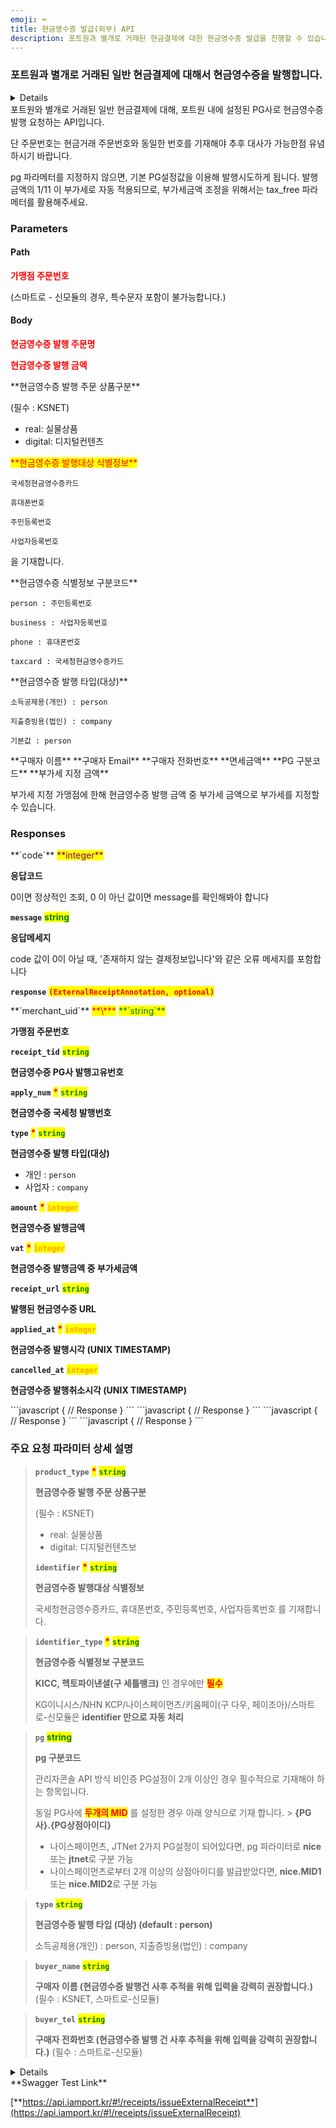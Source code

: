 ```yaml
---
emoji: ⌨
title: 현금영수증 발급(외부) API
description: 포트원과 별개로 거래된 현금결제에 대한 현금영수증 발급을 진행할 수 있습니다.
---
```





### 포트원과 별개로 거래된 일반 현금결제에 대해서 현금영수증을 발행합니다.

<Details>
<p slot="summary"><strong>지원되는 PG사</strong> 확인하기</p>

* **KG 이니시스**
* **NHN KCP**
* **헥토파이낸셜 (구. 세틀뱅크)**
* **나이스페이먼츠**
* **키움페이(구 다우, 페이조아)**
* **KICC**
* **스마트로-신모듈**
* **(신)나이스페이**

</Details>

<Swagger method="post" path="/receipts/external/{merchant_uid}" baseUrl="https://api.iamport.kr" summary="현금영수증 발급(외부) API">
<SwaggerDescription>
포트원와 별개로 거래된 일반 현금결제에 대해, 포트원 내에 설정된 PG사로 현금영수증 발행 요청하는 API입니다. 

단 주문번호는 현금거래 주문번호와 동일한 번호를 기재해야 추후 대사가 가능한점 유념하시기 바랍니다.

pg 파라메터를 지정하지 않으면, 기본 PG설정값을 이용해 발행시도하게 됩니다.
발행금액의 1/11 이 부가세로 자동 적용되므로, 부가세금액 조정을 위해서는 tax_free 파라메터를 활용해주세요.
</SwaggerDescription>

### Parameters

#### Path

<SwaggerParameter name="merchant_uid" type="String" required="true">
<mark style="color:red;">

**가맹점 주문번호**

</mark>

(스마트로 - 신모듈의 경우, 특수문자 포함이 불가능합니다.)
</SwaggerParameter>
#### Body

<SwaggerParameter name="name" type="String" required="true">
<mark style="color:red;">

**현금영수증 발행 주문명**

</mark>

</SwaggerParameter>
<SwaggerParameter name="amount" type="integer" required="true">
<mark style="color:red;">

**현금영수증 발행 금액**

</mark>

</SwaggerParameter>
<SwaggerParameter name="product_type" type="String" required="false">
**현금영수증 발행 주문 상품구분**

(필수 : KSNET)

* real: 실물상품
* digital: 디지털컨텐츠

</SwaggerParameter>
<SwaggerParameter name="identifier" type="String" required="true">
<mark style="color:red;">**현금영수증 발행대상 식별정보**</mark>

`국세청현금영수증카드`

`휴대폰번호`

`주민등록번호`

`사업자등록번호` 

을 기재합니다.

</SwaggerParameter>
<SwaggerParameter name="identifier_type" type="String" required="false">
**현금영수증 식별정보 구분코드**

`person : 주민등록번호`

`business : 사업자등록번호`

`phone : 휴대폰번호`

`taxcard : 국세청현금영수증카드`

</SwaggerParameter>
<SwaggerParameter name="type" type="String" required="false">
**현금영수증 발행 타입(대상)**

`소득공제용(개인) : person`

`지출증빙용(법인) : company`

`기본값 : person`

</SwaggerParameter>
<SwaggerParameter name="buyer_name" type="String" required="false">
**구매자 이름**



</SwaggerParameter>
<SwaggerParameter name="buyer_email" type="String" required="false">
**구매자 Email**

</SwaggerParameter>
<SwaggerParameter name="buyer_tel" type="String" required="false">
**구매자 전화번호**

</SwaggerParameter>
<SwaggerParameter name="tax_free" type="integer" required="false">
**면세금액**

</SwaggerParameter>
<SwaggerParameter name="pg" type="String" required="false">
**PG 구분코드**

</SwaggerParameter>
<SwaggerParameter name="vat" type="double" required="false">
**부가세 지정 금액**

부가세 지정 가맹점에 한해 현금영수증 발행 금액 중 부가세 금액으로 부가세를 지정할 수 있습니다.
</SwaggerParameter>

### Responses

<SwaggerResponse status="200: OK" description="성공">
<Tabs>
<Tab title="ExternalReceiptResponse">
**`code`** <mark style="color:purple;">**integer**</mark>

**응답코드**

0이면 정상적인 조회, 0 이 아닌 값이면 message를 확인해봐야 합니다

**`message`** <mark style="color:green;">**string**</mark>

**응답메세지**

code 값이 0이 아닐 때, '존재하지 않는 결제정보입니다'와 같은 오류 메세지를 포함합니다

**`response`** <mark style="color:red;">**`(ExternalReceiptAnnotation, optional)`**</mark>

</Tab>
</Tabs>

<Tabs>
<Tab title="ExternalReceiptAnnotation">
**`merchant_uid`** <mark style="color:red;">**\***</mark> <mark style="color:green;">**`string`**</mark>

**가맹점 주문번호**

**`receipt_tid`** <mark style="color:green;">**`string`**</mark>

**현금영수증 PG사 발행고유번호**


**`apply_num`** <mark style="color:red;">**\***</mark> <mark style="color:green;">**`string`**</mark>

**현금영수증 국세청 발행번호**


**`type`** <mark style="color:red;">**\***</mark> <mark style="color:green;">**`string`**</mark>

**현금영수증 발행 타입(대상)**

* 개인 : `person`
* 사업자 : `company`

**`amount`** <mark style="color:red;">**\***</mark> <mark style="color:orange;">**`integer`**</mark>

**현금영수증 발행금액**


**`vat`** <mark style="color:red;">**\***</mark> <mark style="color:orange;">**`integer`**</mark>

**현금영수증 발행금액 중 부가세금액**


**`receipt_url`** <mark style="color:green;">**`string`**</mark>

**발행된 현금영수증 URL**

**`applied_at`** <mark style="color:red;">**\***</mark> <mark style="color:orange;">**`integer`**</mark>

**현금영수증 발행시각 (UNIX TIMESTAMP)**

**`cancelled_at`** <mark style="color:orange;">**`integer`**</mark>

**현금영수증 발행취소시각 (UNIX TIMESTAMP)**

</Tab>
</Tabs>

</SwaggerResponse>

<SwaggerResponse status="400: Bad Request" description="필수 파라미터가 누락된 경우, 이미 현금영수증 발행된 merchant_uid 에 대해 요청한 경우">
```javascript
{
    // Response
}
```

</SwaggerResponse>

<SwaggerResponse status="401: Unauthorized" description="인증 Token이 전달되지 않았거나 유효하지 않은 경우">
```javascript
{
    // Response
}
```

</SwaggerResponse>

<SwaggerResponse status="500: Internal Server Error" description="현금영수증 발행에 실패한 경우">
```javascript
{
    // Response
}
```

</SwaggerResponse>

<SwaggerResponse status="501: Not Implemented" description="현재 포트원이 현금영수증 관련 지원하지 않는 PG사인 경우">
```javascript
{
    // Response
}
```

</SwaggerResponse>

</Swagger>

### **주요 요청 파라미터 상세 설명**

> **`product_type`** <mark style="color:red;">**\***</mark> <mark style="color:green;">**`string`**</mark>
>
> **현금영수증 발행 주문 상품구분**
>
> (필수 : KSNET)
> * real: 실물상품
> * digital: 디지털컨텐츠보
>
> **`identifier`** <mark style="color:red;">**\***</mark> <mark style="color:green;">**`string`**</mark>
>
> **현금영수증 발행대상 식별정보**
>
> 국세청현금영수증카드, 휴대폰번호, 주민등록번호, 사업자등록번호 를 기재합니다.

> **`identifier_type`** <mark style="color:red;">**\***</mark> <mark style="color:green;">**`string`**</mark>
>
> **현금영수증 식별정보 구분코드**
>
> **KICC, 헥토파이낸셜(구 세틀뱅크)** 인 경우에만 <mark style="color:red;">**필수**</mark>
>
> KG이니시스/NHN KCP/나이스페이먼츠/키움페이(구 다우, 페이조아)/스마트로-신모듈은 **identifier 만으로 자동 처리**

> **`pg`** <mark style="color:green;">**string**</mark>
>
> **pg 구분코드**
>
> 관리자콘솔 API 방식 비인증 PG설정이 2개 이상인 경우 필수적으로 기재해야 하는 항목입니다.
>
> 동일 PG사에 <mark style="color:red;">**두개의 MID**</mark> 를 설정한 경우 아래 양식으로 기재 합니다. >
> **\{PG사}.\{PG상점아이디}**
>
> * 나이스페이먼츠, JTNet 2가지 PG설정이 되어있다면, pg 파라미터로 **nice** 또는 **jtnet**로 구분 가능
> * 나이스페이먼츠로부터 2개 이상의 상점아이디를 발급받았다면, **nice.MID1** 또는 **nice.MID2**로 구분 가능

> **`type`** <mark style="color:green;">**`string`**</mark>
>
> **현금영수증 발행 타입 (대상) (default : person)**
>
> 소득공제용(개인) : person, 지출증빙용(법인) : company

> **`buyer_name`** <mark style="color:green;">**`string`**</mark>
>
> **구매자 이름 (현금영수증 발행건 사후 추적을 위해 입력을 강력히 권장합니다.)** (필수 : KSNET, 스마트로-신모듈)

> **`buyer_tel`** <mark style="color:green;">**`string`**</mark>
>
> **구매자 전화번호 (현금영수증 발행 건 사후 추적을 위해 입력을 강력히 권장합니다.)** (필수 : 스마트로-신모듈)
>

<Details>
<p slot="summary">Response Model Schema</p>

```json
{
  "code": 0,
  "message": "string",
  "response": {
    "merchant_uid": "string",
    "receipt_tid": "string",
    "apply_num": "string",
    "type": "person",
    "amount": 0,
    "vat": 0,
    "receipt_url": "string",
    "applied_at": 0,
    "cancelled_at": 0
  }
}
```

</Details>

<Hint style="success">
**Swagger Test Link**

[**https://api.iamport.kr/#!/receipts/issueExternalReceipt**](https://api.iamport.kr/#!/receipts/issueExternalReceipt)

</Hint>
